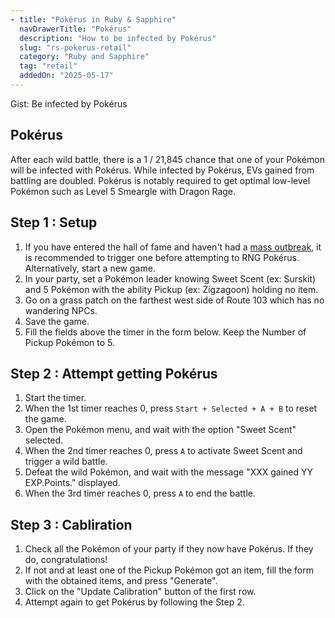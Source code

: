 ```yaml
---
- title: "Pokérus in Ruby & Sapphire"
  navDrawerTitle: "Pokérus"
  description: "How to be infected by Pokérus"
  slug: "rs-pokerus-retail"
  category: "Ruby and Sapphire"
  tag: "retail"
  addedOn: "2025-05-17"
---
```


<Gist>Gist: Be infected by Pokérus</Gist>

## Pokérus

After each wild battle, there is a 1 / 21,845 chance that one of your Pokémon will be infected with Pokérus. While infected by Pokérus, EVs gained from battling are doubled. Pokérus is notably required to get optimal low-level Pokémon such as Level 5 Smeargle with Dragon Rage.

## Step 1 : Setup

1. If you have entered the hall of fame and haven't had a [mass outbreak](https://bulbapedia.bulbagarden.net/wiki/Mass_outbreak#Generation_III), it is recommended to trigger one before attempting to RNG Pokérus. Alternatively, start a new game.
1. In your party, set a Pokémon leader knowing Sweet Scent (ex: Surskit) and 5 Pokémon with the ability Pickup (ex: Zigzagoon) holding no item.
1. Go on a grass patch on the farthest west side of Route 103 which has no wandering NPCs.
1. Save the game.
1. Fill the fields above the timer in the form below. Keep the Number of Pickup Pokémon to 5.

## Step 2 : Attempt getting Pokérus

1. Start the timer.
1. When the 1st timer reaches 0, press `Start + Selected + A + B` to reset the game.
1. Open the Pokémon menu, and wait with the option "Sweet Scent" selected.
1. When the 2nd timer reaches 0, press `A` to activate Sweet Scent and trigger a wild battle.
1. Defeat the wild Pokémon, and wait with the message "XXX gained YY EXP.Points." displayed.
1. When the 3rd timer reaches 0, press `A` to end the battle.

## Step 3 : Cabliration

1. Check all the Pokémon of your party if they now have Pokérus. If they do, congratulations!
1. If not and at least one of the Pickup Pokémon got an item, fill the form with the obtained items, and press "Generate".
1. Click on the "Update Calibration" button of the first row.
1. Attempt again to get Pokérus by following the Step 2.

<Gen3Pokerus />
